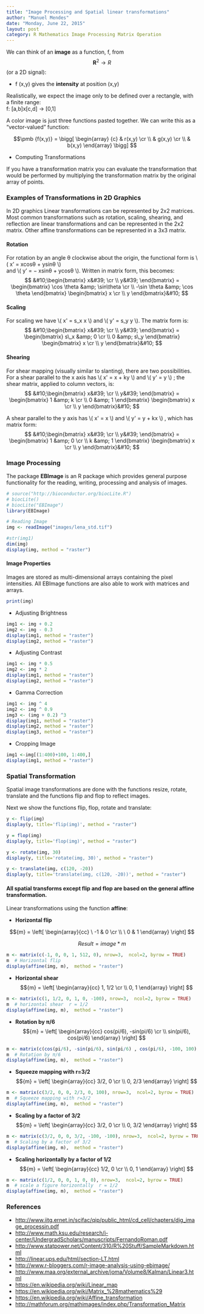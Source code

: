 ```yaml
---
title: "Image Processing and Spatial linear transformations"
author: "Manuel Mendes"
date: "Monday, June 22, 2015"
layout: post
category: R Mathematics Image Processing Matrix Operation
---
```


We can think of an **image** as a function, f, from  $$\pmb R^2 \rightarrow  R$$ (or a 2D signal):    

- f (x,y) gives the **intensity** at position (x,y)

Realistically, we expect the image only to be defined over a rectangle, with a finite range:    
f: [a,b]x[c,d] -> [0,1]

A color image is just three functions pasted together. We can write this as a “vector-valued” function:

$$\pmb {f(x,y)} = \bigg[ \begin{array}
{c}
& r(x,y) \cr \\
& g(x,y) \cr \\
& b(x,y) 
\end{array} \bigg] 
$$

* Computing Transformations

If you have a transformation matrix you can evaluate the transformation that would be performed by multiplying the transformation matrix by the original array of points.     

### Examples of Transformations in 2D Graphics

In 2D graphics Linear transformations can be represented by 2x2 matrices. Most common transformations such as rotation, scaling, shearing, and reflection are linear transformations and can be represented in the 2x2 matrix. Other affine transformations can be represented in a 3x3 matrix. 

#### Rotation
For rotation by an angle θ clockwise about the origin, the functional form is \\( x' = xcosθ + ysinθ \\)      
and \\( y' = − xsinθ + ycosθ \\). Written in matrix form, this becomes:    
$$
&#10;\begin{bmatrix} x&#39; \cr \\
y&#39; \end{bmatrix} = \begin{bmatrix} \cos \theta &amp;  \sin\theta \cr \\
-\sin \theta &amp; \cos \theta \end{bmatrix} \begin{bmatrix} x \cr \\
y \end{bmatrix}&#10;
$$

#### Scaling
For scaling we have \\( x&#39; = s\_x \cdot x \\) and \\( y&#39; = s\_y \cdot y \\). The matrix form is:         
$$
&#10;\begin{bmatrix} x&#39; \cr \\
y&#39; \end{bmatrix} = \begin{bmatrix} s\_x &amp; 0 \cr \\
0 &amp; s\_y \end{bmatrix} \begin{bmatrix} x \cr \\
y \end{bmatrix}&#10;
$$

#### Shearing
For shear mapping (visually similar to slanting), there are two possibilities.    
For a shear parallel to the x axis has \\( x&#39; = x + ky \\) and \\( y&#39; = y \\) ; the shear matrix, applied to column vectors, is:    
$$
&#10;\begin{bmatrix} x&#39; \cr \\
y&#39; \end{bmatrix} = \begin{bmatrix} 1 &amp; k \cr \\
0 &amp; 1 \end{bmatrix} \begin{bmatrix} x \cr \\
y \end{bmatrix}&#10;
$$

A shear parallel to the y axis has \\( x&#39; = x \\) and \\( y&#39; = y + kx \\) , which has matrix form:    
$$
&#10;\begin{bmatrix} x&#39; \cr \\
y&#39; \end{bmatrix} = \begin{bmatrix} 1 &amp; 0 \cr \\
k &amp; 1 \end{bmatrix} \begin{bmatrix} x \cr \\
y \end{bmatrix}&#10;
$$




### Image Processing

The package **EBImage** is an R package which provides general purpose functionality for the reading, writing, processing and analysis of images.


```r
# source("http://bioconductor.org/biocLite.R")
# biocLite()
# biocLite("EBImage")
library(EBImage)

# Reading Image
img <- readImage("images/lena_std.tif")

#str(img1)
dim(img)
display(img, method = "raster")


```

#### Image Properties

Images are stored as multi-dimensional arrays containing the pixel intensities. All EBImage functions are also able to work with matrices and arrays. 

```r
print(img)
```

* Adjusting Brightness

```r
img1 <- img + 0.2
img2 <- img - 0.3
display(img1, method = "raster")
display(img2, method = "raster")
```

* Adjusting Contrast

```r
img1 <- img * 0.5
img2 <- img * 2
display(img1, method = "raster")
display(img2, method = "raster")
```

* Gamma Correction

```r
img1 <- img ^ 4
img2 <- img ^ 0.9
img3 <- (img + 0.2) ^3
display(img1, method = "raster")
display(img2, method = "raster")
display(img3, method = "raster")
```

* Cropping Image

```r
img1 <-img[(1:400)+100, 1:400,]
display(img1, method = "raster")
```

### Spatial Transformation

Spatial image transformations are done with the functions resize, rotate, translate and the functions flip and flop to reflect images.

Next we show the functions flip, flop, rotate and translate:
```r
y <- flip(img)
display(y, title='flip(img)', method = "raster")

y = flop(img) 
display(y, title='flop(img)', method = "raster")

y <- rotate(img, 30) 
display(y, title='rotate(img, 30)', method = "raster")

y <- translate(img, c(120, -20)) 
display(y, title='translate(img, c(120, -20))', method = "raster")

```


#### All spatial transforms except flip and flop are based on the general affine transformation.

Linear transformations using the function **affine**:     

*  **Horizontal flip**

$${m} = \left[ 
\begin{array}{cc}
\ -1 & 0 \cr \\
\ 0 & 1 
\end{array}
\right] 
$$

$$
\begin{equation}
   Result = image * m
\end{equation}
$$


```r
m <- matrix(c(-1, 0, 0, 1, 512, 0), nrow=3,  ncol=2, byrow = TRUE)
m  # Horizontal flip
display(affine(img, m),  method = "raster")
```

*  **Horizontal shear**
$${m} = \left[ 
\begin{array}{cc}
1, 1/2 \cr \\
0, 1 
\end{array}
\right] 
$$


```r
m <- matrix(c(1, 1/2, 0, 1, 0, -100), nrow=3,  ncol=2, byrow = TRUE)
m  # horizontal shear  r = 1/2 
display(affine(img, m),  method = "raster")
```

*  **Rotation by π/6**
$${m} = \left[ 
\begin{array}{cc}
cos(pi/6), -sin(pi/6) \cr \\
sin(pi/6), cos(pi/6)
\end{array}
\right] 
$$

```r
m <- matrix(c(cos(pi/6), -sin(pi/6), sin(pi/6) , cos(pi/6), -100, 100), nrow=3,  ncol=2, byrow = TRUE)
m  # Rotation by π/6
display(affine(img, m),  method = "raster")
```

*  **Squeeze mapping with r=3/2**
$${m} = \left[ 
\begin{array}{cc}
3/2, 0 \cr \\
0, 2/3
\end{array}
\right] 
$$

```r
m <- matrix(c(3/2, 0, 0, 2/3, 0, 100), nrow=3,  ncol=2, byrow = TRUE)
m  # Squeeze mapping with r=3/2
display(affine(img, m),  method = "raster")
```

*  **Scaling by a factor of 3/2**
$${m} = \left[ 
\begin{array}{cc}
3/2, 0 \cr \\
0, 3/2
\end{array}
\right] 
$$

```r
m <- matrix(c(3/2, 0, 0, 3/2, -100, -100), nrow=3,  ncol=2, byrow = TRUE)
m  # Scaling by a factor of 3/2
display(affine(img, m),  method = "raster")
```

*  **Scaling horizontally by a factor of 1/2** 
$${m} = \left[ 
\begin{array}{cc}
1/2, 0 \cr \\
0, 1
\end{array}
\right] 
$$

```r
m <- matrix(c(1/2, 0, 0, 1, 0, 0), nrow=3,  ncol=2, byrow = TRUE)
m  # scale a figure horizontally  r = 1/2 
display(affine(img, m),  method = "raster")
```


### References

* [http://www.iitg.ernet.in/scifac/qip/public_html/cd_cell/chapters/dig_image_processin.pdf](http://www.iitg.ernet.in/scifac/qip/public_html/cd_cell/chapters/dig_image_processin.pdf)
* [http://www.math.ksu.edu/research/i-center/UndergradScholars/manuscripts/FernandoRoman.pdf](http://www.math.ksu.edu/research/i-center/UndergradScholars/manuscripts/FernandoRoman.pdf)
* [http://www.statpower.net/Content/310/R%20Stuff/SampleMarkdown.html](http://www.statpower.net/Content/310/R%20Stuff/SampleMarkdown.html)
* [http://linear.ups.edu/html/section-LT.html](http://linear.ups.edu/html/section-LT.html)
* [http://www.r-bloggers.com/r-image-analysis-using-ebimage/](http://www.r-bloggers.com/r-image-analysis-using-ebimage/)
* [http://www.maa.org/external_archive/joma/Volume8/Kalman/Linear3.html](http://www.maa.org/external_archive/joma/Volume8/Kalman/Linear3.html)
* [https://en.wikipedia.org/wiki/Linear_map](https://en.wikipedia.org/wiki/Linear_map)
* [https://en.wikipedia.org/wiki/Matrix_%28mathematics%29](https://en.wikipedia.org/wiki/Matrix_%28mathematics%29)
* [https://en.wikipedia.org/wiki/Affine_transformation](https://en.wikipedia.org/wiki/Affine_transformation)     
* [http://mathforum.org/mathimages/index.php/Transformation_Matrix](http://mathforum.org/mathimages/index.php/Transformation_Matrix)   










